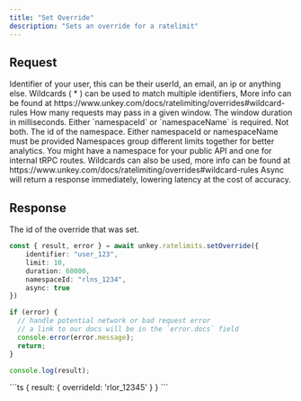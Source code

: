 ```yaml
---
title: "Set Override"
description: "Sets an override for a ratelimit"
---
```


## Request


 <ParamField body="identifier" type="string" required>
Identifier of your user, this can be their userId, an email, an ip or anything else. Wildcards ( * ) can be used to match multiple identifiers, More info can be found at https://www.unkey.com/docs/ratelimiting/overrides#wildcard-rules
</ParamField>

<ParamField body="limit" type="number" required>
How many requests may pass in a given window.
</ParamField>

<ParamField body="duration" type="number" required>
The window duration in milliseconds.
</ParamField>

 <Warning>
Either `namespaceId` or `namespaceName` is required. Not both.
</Warning>

<ParamField body="namespaceId" type="string">
The id of the namespace. Either namespaceId or namespaceName must be provided
</ParamField>

<ParamField body="namespaceName" type="string">
Namespaces group different limits together for better analytics. You might have a namespace for your public API and one for internal tRPC routes. Wildcards can also be used, more info can be found at https://www.unkey.com/docs/ratelimiting/overrides#wildcard-rules
</ParamField>

<ParamField body="async" type="boolean" default="false">
Async will return a response immediately, lowering latency at the cost of accuracy.
</ParamField>


## Response

<ResponseField name="result">
  <Expandable title="properties" defaultOpen>
    <ResponseField name="overrideId" type="string" required>
    The id of the override that was set.
    </ResponseField>
  </Expandable>
  </ResponseField>
<RequestExample>

```ts
const { result, error } = await unkey.ratelimits.setOverride({
    identifier: "user_123",
    limit: 10,
    duration: 60000,
    namespaceId: "rlns_1234",
    async: true
})

if (error) {
  // handle potential network or bad request error
  // a link to our docs will be in the `error.docs` field
  console.error(error.message);
  return;
}

console.log(result);
```
</RequestExample>

<ResponseExample>
```ts
{
  result: {
     overrideId: 'rlor_12345'
  }
}
```

</ResponseExample>

